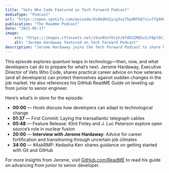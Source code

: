 ```yaml
---
title: "Vets Who Code Featured on Tech Forward Podcast"
mediaType: "Podcast"
url: "https://open.spotify.com/episode/0s86dKU2ycg3ny75pdMfkQ?si=Tfg9UHRITDqYm2f5E5yzzA"
publication: "The Readme Podcast"
date: "2021-05-17"
image:
    src: "https://images.ctfassets.net/s5uo95nf6njh/6fdOSZMQSuIiF8pl0C1Tjq/81851f3a66e2c43faca6b7dd8a95706b/2000x1200-RMP-E_28-Web-Cover.png?w=2000&fm=webp"
    alt: "Jerome Hardaway featured on Tech Forward Podcast"
description: "Jerome Hardaway joins the Tech Forward Podcast to share how Vets Who Code is helping veterans prepare for shifts in the job market, along with tips for developers navigating career changes in a fast-moving tech landscape."
---
```


This episode explores quantum leaps in technology—then, now, and what developers can do to prepare for what’s next. Jerome Hardaway, Executive Director of Vets Who Code, shares practical career advice on how veterans (and all developers) can protect themselves against sudden changes in the job market. He also references his GitHub ReadME Guide on leveling up from junior to senior engineer.

Here’s what’s in store for the episode:

- **00:00** — Hosts discuss how developers can adapt to technological change  
- **01:37** — First Commit: Laying the transatlantic telegraph cables  
- **05:48** — Feature Release: Klint Finley and J. Luc Peterson explore open source’s role in nuclear fusion  
- **20:00** — **Interview with Jerome Hardaway**: Advice for career fortification and transitioning through uncertain job climates  
- **34:00** — #AskRMP: Kedasha Kerr shares guidance on getting started with Git and GitHub

For more insights from Jerome, visit [GitHub.com/ReadME](https://github.com/readme) to read his guide on advancing from junior to senior developer.